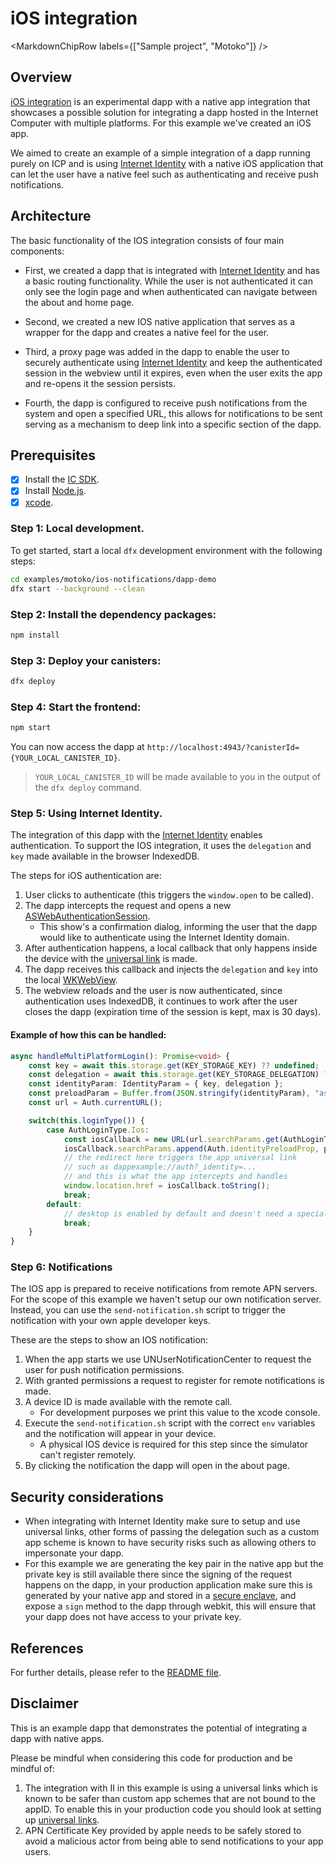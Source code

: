 
# iOS integration

<MarkdownChipRow labels={["Sample project", "Motoko"]} />

## Overview
[iOS integration](https://github.com/dfinity/examples/tree/master/motoko/ios-notifications) is an experimental dapp with a native app integration that showcases a possible solution for integrating a dapp hosted in the Internet Computer with multiple platforms. For this example we've created an iOS app.

We aimed to create an example of a simple integration of a dapp running purely on ICP and is using [Internet Identity](https://internetcomputer.org/docs/current/docs/current/references/ii-spec) with a native iOS application that can let the user have a native feel such as authenticating and receive push notifications.

## Architecture 

The basic functionality of the IOS integration consists of four main components:

- First, we created a dapp that is integrated with [Internet Identity](https://internetcomputer.org/docs/current/docs/current/references/ii-spec) and has a basic routing functionality. While the user is not authenticated it can only see the login page and when authenticated can navigate between the about and home page.

- Second, we created a new IOS native application that serves as a wrapper for the dapp and creates a native feel for the user.

- Third, a proxy page was added in the dapp to enable the user to securely authenticate using [Internet Identity](https://internetcomputer.org/docs/current/docs/current/references/ii-spec) and keep the authenticated session in the webview until it expires, even when the user exits the app and re-opens it the session persists.

- Fourth, the dapp is configured to receive push notifications from the system and open a specified URL, this allows for notifications to be sent serving as a mechanism to deep link into a specific section of the dapp. 

## Prerequisites
- [x] Install the [IC SDK](https://internetcomputer.org/docs/current/developer-docs/setup/install/index.mdx).
- [x] Install [Node.js](https://nodejs.org/en/download/).
- [x] [xcode](https://apps.apple.com/us/app/xcode/id497799835).

### Step 1: Local development.

To get started, start a local `dfx` development environment with the following steps:

```bash
cd examples/motoko/ios-notifications/dapp-demo
dfx start --background --clean
```

### Step 2: Install the dependency packages:

```bash
npm install
```

### Step 3: Deploy your canisters:

```bash
dfx deploy
```

### Step 4: Start the frontend:

```bash
npm start
```

You can now access the dapp at `http://localhost:4943/?canisterId={YOUR_LOCAL_CANISTER_ID}`.

> `YOUR_LOCAL_CANISTER_ID` will be made available to you in the output of the `dfx deploy` command.

### Step 5: Using Internet Identity.

The integration of this dapp with the [Internet Identity](https://internetcomputer.org/docs/current/developer-docs/integrations/internet-identity/integrate-identity) enables authentication. To support the IOS integration,  it uses the `delegation` and `key` made available in the browser IndexedDB. 

The steps for iOS authentication are:

1. User clicks to authenticate (this triggers the `window.open` to be called).
2. The dapp intercepts the request and opens a new [ASWebAuthenticationSession](https://developer.apple.com/documentation/authenticationservices/aswebauthenticationsession).
    - This show's a confirmation dialog, informing the user that the dapp would like to authenticate using the Internet Identity domain.
3. After authentication happens, a local callback that only happens inside the device with the [universal link](https://developer.apple.com/documentation/xcode/supporting-universal-links-in-your-app) is made.
4. The dapp receives this callback and injects the `delegation` and `key` into the local [WKWebView](https://developer.apple.com/documentation/webkit/wkwebview).
5. The webview reloads and the user is now authenticated, since authentication uses IndexedDB, it continues to work after the user closes the dapp (expiration time of the session is kept, max is 30 days).

#### Example of how this can be handled:

```ts
async handleMultiPlatformLogin(): Promise<void> {
    const key = await this.storage.get(KEY_STORAGE_KEY) ?? undefined;
    const delegation = await this.storage.get(KEY_STORAGE_DELEGATION) ?? undefined;
    const identityParam: IdentityParam = { key, delegation };
    const preloadParam = Buffer.from(JSON.stringify(identityParam), "ascii").toString("base64");
    const url = Auth.currentURL();

    switch(this.loginType()) {
        case AuthLoginType.Ios:
            const iosCallback = new URL(url.searchParams.get(AuthLoginType.Ios) ?? "");
            iosCallback.searchParams.append(Auth.identityPreloadProp, preloadParam);
            // the redirect here triggers the app universal link
            // such as dappexample://auth?_identity=...
            // and this is what the app intercepts and handles
            window.location.href = iosCallback.toString();
            break;
        default:
            // desktop is enabled by default and doesn't need a special condition
            break;
    }
}
```

### Step 6: Notifications

The IOS app is prepared to receive notifications from remote APN servers. For the scope of this example we haven't setup our own notification server. Instead, you can use the `send-notification.sh` script to trigger the notification with your own apple developer keys.

These are the steps to show an IOS notification:

1. When the app starts we use UNUserNotificationCenter to request the user for push notification permissions.
2. With granted permissions a request to register for remote notifications is made.
3. A device ID is made available with the remote call.
    - For development purposes we print this value to the xcode console.
4. Execute the `send-notification.sh` script with the correct `env` variables and the notification will appear in your device.
    - A physical IOS device is required for this step since the simulator can't register remotely.
5. By clicking the notification the dapp will open in the about page.

## Security considerations

- When integrating with Internet Identity make sure to setup and use universal links, other forms of passing the delegation such as a custom app scheme is known to have security risks such as allowing others to impersonate your dapp.
-  For this example we are generating the key pair in the native app but the private key is still available there since the signing of the request happens on the dapp, in your production application make sure this is generated by your native app and stored in a [secure enclave](https://developer.apple.com/documentation/security/certificate_key_and_trust_services/keys/protecting_keys_with_the_secure_enclave), and expose a `sign` method to the dapp through webkit, this will ensure that your dapp does not have access to your private key.

## References

For further details, please refer to the [README file](https://github.com/dfinity/examples/blob/master/motoko/ios-notifications/README.md).


## Disclaimer

This is an example dapp that demonstrates the potential of integrating a dapp with native apps. 

Please be mindful when considering this code for production and be mindful of:

1. The integration with II in this example is using a universal links which is known to be safer than custom app schemes that are not bound to the appID. To enable this in your production code you should look at setting up [universal links](https://developer.apple.com/documentation/xcode/supporting-universal-links-in-your-app).
2. APN Certificate Key provided by apple needs to be safely stored to avoid a malicious actor from being able to send notifications to your app users.
